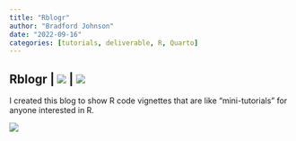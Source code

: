```yaml
---
title: "Rblogr"
author: "Bradford Johnson"
date: "2022-09-16"
categories: [tutorials, deliverable, R, Quarto]
---
```


## **Rblogr \|** ![](https://img.shields.io/badge/%E2%8F%B3-Work%20in%20progress-red) **\|** [![](https://img.shields.io/badge/%F0%9F%94%8D-CLICK%20HERE%20to%20view%20project-informational)](https://bradfordjohnson.github.io/rblogr/)

I created this blog to show R code vignettes that are like "mini-tutorials" for anyone interested in R. 

![](andrew-neel-cckf4TsHAuw-unsplash.jpg)

